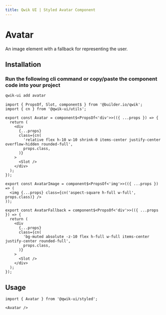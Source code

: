 ```yaml
---
title: Qwik UI | Styled Avatar Component
---
```



<StatusBanner status={statusByComponent.styled.Avatar} />

# Avatar

An image element with a fallback for representing the user.

<Showcase name="hero" />

## Installation

### Run the following cli command or copy/paste the component code into your project

```sh
qwik-ui add avatar
```

```tsx
import { PropsOf, Slot, component$ } from '@builder.io/qwik';
import { cn } from '@qwik-ui/utils';

export const Avatar = component$<PropsOf<'div'>>(({ ...props }) => {
  return (
    <div
      {...props}
      class={cn(
        'relative flex h-10 w-10 shrink-0 items-center justify-center overflow-hidden rounded-full',
        props.class,
      )}
    >
      <Slot />
    </div>
  );
});

export const AvatarImage = component$<PropsOf<'img'>>(({ ...props }) => (
  <img {...props} class={cn('aspect-square h-full w-full', props.class)} />
));

export const AvatarFallback = component$<PropsOf<'div'>>(({ ...props }) => {
  return (
    <div
      {...props}
      class={cn(
        'bg-muted absolute -z-10 flex h-full w-full items-center justify-center rounded-full',
        props.class,
      )}
    >
      <Slot />
    </div>
  );
});
```

## Usage

```tsx
import { Avatar } from '@qwik-ui/styled';
```

```tsx
<Avatar />
```

